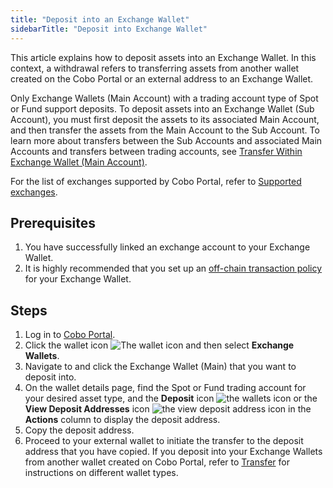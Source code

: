 ```yaml
---
title: "Deposit into an Exchange Wallet"
sidebarTitle: "Deposit into Exchange Wallet"
---
```


This article explains how to deposit assets into an Exchange Wallet. In this context, a withdrawal refers to transferring assets from another wallet created on the Cobo Portal or an external address to an Exchange Wallet. 

Only Exchange Wallets (Main Account) with a trading account type of Spot or Fund support deposits. To deposit assets into an Exchange Wallet (Sub Account), you must first deposit the assets to its associated Main Account, and then transfer the assets from the Main Account to the Sub Account. To learn more about transfers between the Sub Accounts and associated Main Accounts and transfers between trading accounts, see [Transfer Within Exchange Wallet (Main Account)]().

For the list of exchanges supported by Cobo Portal, refer to [Supported exchanges](/en/portal/exchange-wallets/supported-exchanges).

## Prerequisites

1. You have successfully linked an exchange account to your Exchange Wallet.
2. It is highly recommended that you set up an [off-chain transaction policy](/en/portal/risk-controls/tx-policies-overview) for your Exchange Wallet.

## Steps

1. Log in to [Cobo Portal](https://portal.cobo.com/login).
2. Click the wallet icon <img src="/en/images/exchange-wallet/1.png" className="icon" alt="The wallet icon" /> and then select **Exchange Wallets**.
3. Navigate to and click the Exchange Wallet (Main) that you want to deposit into.
4. On the wallet details page, find the Spot or Fund trading account for your desired asset type, and the **Deposit** icon <img src="/en/images/exchange-wallet/10.png" className="icon" alt="the wallets icon"/> or the **View Deposit Addresses** icon <img src="/en/images/exchange-wallet/icon_deposit_address.svg" className="icon" alt="the view deposit address icon" /> in the **Actions** column to display the deposit address.
5. Copy the deposit address.
6. Proceed to your external wallet to initiate the transfer to the deposit address that you have copied.
   <Info>If you deposit into your Exchange Wallets from another wallet created on Cobo Portal, refer to [Transfer](/en/portal/transfers/introduction) for instructions on different wallet types.</Info>